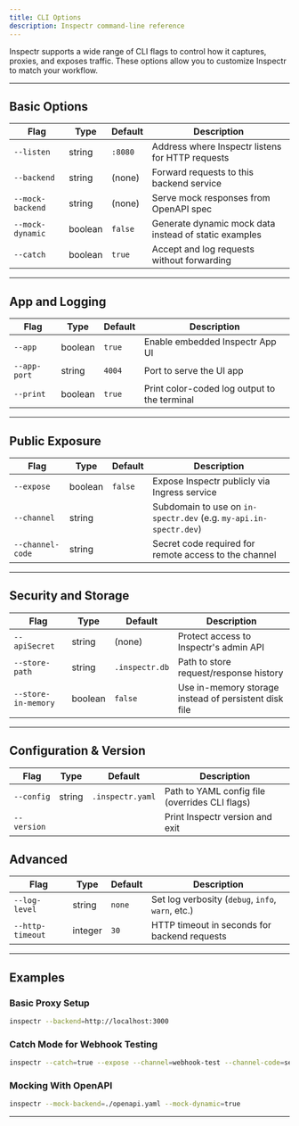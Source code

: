 ```yaml
---
title: CLI Options
description: Inspectr command-line reference
---
```


[//]: # (# ⚙️ Command-Line Options)

Inspectr supports a wide range of CLI flags to control how it captures, proxies, and exposes traffic. These options allow you to customize Inspectr to match your workflow.

---

## Basic Options

| Flag             | Type    | Default | Description                                           |
| ---------------- | ------- | ------- | ----------------------------------------------------- |
| `--listen`       | string  | `:8080` | Address where Inspectr listens for HTTP requests      |
| `--backend`      | string  | (none)  | Forward requests to this backend service              |
| `--mock-backend` | string  | (none)  | Serve mock responses from OpenAPI spec                |
| `--mock-dynamic` | boolean | `false` | Generate dynamic mock data instead of static examples |
| `--catch`        | boolean | `true`  | Accept and log requests without forwarding            |

---

## App and Logging

| Flag          | Type    | Default | Description                                       |
| ------------- | ------- | ------- | ------------------------------------------------- |
| `--app`       | boolean | `true`  | Enable embedded Inspectr App UI                   |
| `--app-port`  | string  | `4004`  | Port to serve the UI app                          |
| `--print`     | boolean | `true`  | Print color-coded log output to the terminal      |

---

## Public Exposure

| Flag             | Type    | Default | Description                                                       |
| ---------------- | ------- | ------- | ----------------------------------------------------------------- |
| `--expose`       | boolean | `false` | Expose Inspectr publicly via Ingress service                      |
| `--channel`      | string  |         | Subdomain to use on `in-spectr.dev` (e.g. `my-api.in-spectr.dev`) |
| `--channel-code` | string  |         | Secret code required for remote access to the channel             |

---

## Security and Storage

| Flag                | Type    | Default        | Description                                           |
| ------------------- | ------- | -------------- | ----------------------------------------------------- |
| `--apiSecret`       | string  | (none)         | Protect access to Inspectr's admin API                |
| `--store-path`      | string  | `.inspectr.db` | Path to store request/response history                |
| `--store-in-memory` | boolean | `false`        | Use in-memory storage instead of persistent disk file |

---

## Configuration & Version

| Flag             | Type    | Default          | Description                                       |
|------------------|---------|------------------|---------------------------------------------------|
| `--config`       | string  | `.inspectr.yaml` | Path to YAML config file (overrides CLI flags)    |
| `--version`      |         |                  | Print Inspectr version and exit                   |

## Advanced

| Flag             | Type    | Default          | Description                                       |
|------------------|---------|------------------|---------------------------------------------------|
| `--log-level`    | string  | `none`           | Set log verbosity (`debug`, `info`, `warn`, etc.) |
| `--http-timeout` | integer | `30`             | HTTP timeout in seconds for backend requests      |

---

## Examples

### Basic Proxy Setup

```bash
inspectr --backend=http://localhost:3000
```

### Catch Mode for Webhook Testing

```bash
inspectr --catch=true --expose --channel=webhook-test --channel-code=secure123
```

### Mocking With OpenAPI

```bash
inspectr --mock-backend=./openapi.yaml --mock-dynamic=true
```

---

[//]: # (## 📚 Related Topics)
[//]: # ()
[//]: # (* [YAML Configuration →]&#40;/configuration/yaml-config&#41;)
[//]: # (* [Mocking APIs →]&#40;/guides/mocking&#41;)
[//]: # (* [Exposing Publicly →]&#40;/exposing/exposing-publicly&#41;)
